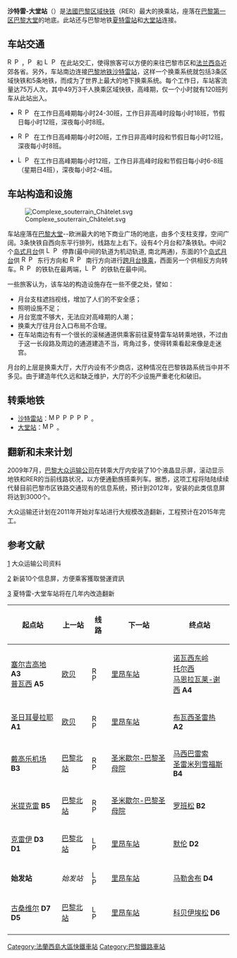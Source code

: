 {{noteTA
|T=zh-hant:夏特雷-大堂站; zh-hans:沙特雷-大堂站;
|1=zh-hant:夏特雷; zh-hans:沙特雷;
}}

{{Station Infobox
|Station Name=沙特雷-大堂站<br />Gare de Châtelet - Les Halles
|Image       =Chatelet-Les-Halles aCRW 1557.jpg
|ImageTitle  = 沙特雷-大堂站
|Linecolor1 = #FF2D2D
|Linecolor2 = #427DBD
|Linecolor3 = #5E9620
|Number      =
|Location    =[[巴黎市|巴黎市]][[巴黎第一区|第1区]][[巴黎大堂|巴黎大堂地底]]
|Coord       =
|Line        =  [[File:RER.svg|20x20px]][[File:Paris_RER_A_icon.svg|20x20px]][[Image:Paris_rer_B_jms.svg|16x16px]]<br/>[[File:Logo_train_transilien.svg|16x16px]][[Image:Paris_rer_D_jms.svg|16x16px]]
|Time First  =
|Platform    = 4岛式站台 
|Exit        =
|Time        =1977年12月9日 [[Image:RER.svg|16x16px]][[Image:Paris_RER_A_icon.svg|16x16px]][[Image:Paris_rer_B_jms.svg|16x16px]]<br/>1987年9月27日 [[File:Logo_train_transilien.svg|16x16px]][[Image:Paris_rer_D_jms.svg|16x16px]]
|Time Last   =
}}
'''沙特雷-大堂站'''（{{lang-fr|Gare de Châtelet - Les Halles}}）是[[法國|法國]][[巴黎|巴黎]][[区域快铁|区域快铁]]（RER）最大的换乘站，座落在[[巴黎第一区|巴黎第一区]][[巴黎大堂|巴黎大堂]]的地底。此站还与巴黎地铁[[夏特雷站|夏特雷站]]和[[大堂站|大堂站]]连接。

== 车站交通 ==

[[Image:RER.svg|16x16px]][[Image:Paris_RER_A_icon.svg|16x16px]]，[[Image:Paris_rer_B_jms.svg|16x16px]] 和 [[File:Logo_train_transilien.svg|16x16px]][[Image:Paris_rer_D_jms.svg|16x16px]] 在此站交汇，使得旅客可以方便的来往巴黎市区和[[法兰西岛|法兰西岛]]近郊各省。另外，车站南边连接[[巴黎地铁|巴黎地铁]][[沙特雷站|沙特雷站]]，这样一个换乘系统就包括3条区域快铁和5条地铁，而成为了世界上最大的地下换乘系统。每个工作日，车站客流量达75万人次，其中49万3千人换乘区域快铁，高峰期，仅一个小时就有120班列车从此站出入。

*[[Image:RER.svg|16x16px]][[Image:Paris_RER_A_icon.svg|16x16px]] 在工作日高峰期每小时24-30班，工作日非高峰时段每小时18班，节假日每小时12班，深夜每小时8班。

*[[Image:RER.svg|16x16px]][[Image:Paris_rer_B_jms.svg|16x16px]] 在工作日高峰期每小时20班，工作日非高峰时段和节假日每小时12班，深夜每小时8班。

*[[File:Logo_train_transilien.svg|16x16px]][[Image:Paris_rer_D_jms.svg|16x16px]] 在工作日高峰期每小时12班，工作日非高峰时段和节假日每小时6-8班（星期日4班），深夜每小时2-4班。

== 车站构造和设施 ==
[[File:Complexe_souterrain_Châtelet.svg|thumb]]

车站座落在[[巴黎大堂|巴黎大堂]]--欧洲最大的地下商业广场的地底，由多个支柱支撑，空间广阔。3条快铁自西向东平行排列，线路左上右下。设有4个月台和7条铁轨。中间2个[[岛式月台|岛式月台]]供 [[File:Logo_train_transilien.svg|16x16px]][[Image:Paris_rer_D_jms.svg|16x16px]]  停靠(最中间的轨道为机动轨道, 南北两通)，东面的1个[[岛式月台|岛式月台]]供 [[Image:RER.svg|16x16px]][[Image:Paris_RER_A_icon.svg|16x16px]] 东行方向和 [[Image:RER.svg|16x16px]][[Image:Paris_rer_B_jms.svg|16x16px]] 南行方向进行[[跨月台转车站|跨月台换乘]]，西面另一个供相反方向转车。[[Image:RER.svg|16x16px]][[Image:Paris_RER_A_icon.svg|16x16px]] 的铁轨在最两端，[[File:Logo_train_transilien.svg|16x16px]][[Image:Paris_rer_D_jms.svg|16x16px]] 的铁轨在最中间。

一些旅客认为，该车站的构造设施存在一些不便之处，譬如：

*月台支柱遮挡视线，增加了人们的不安全感；
*照明设施不足；
*月台宽度不够大，无法应对高峰期的人潮；
*换乘大厅往月台入口布局不合理。
*在车站南边有有一个很长的滚梯通道供乘客前往夏特雷车站转乘地铁，不过由于这一长段路及周边的通道建造不当，弯角过多，使得转乘看起来像是走迷宫。

月台的上层是换乘大厅，大厅内设有不少商店，这种情况在巴黎铁路系统当中并不多见。由于建造年代久远和缺乏维护，大厅的不少设施严重老化和破旧。

== 转乘地铁 ==

* [[沙特雷站|沙特雷站]]：[[Image:Metro-M.svg|16x16px]][[Image:Paris_m_1_jms.svg|16x16px]][[Image:Paris_m_4_jms.svg|16x16px]][[Image:Paris_m_7_jms.svg|16x16px]][[Image:Paris_m_11_jms.svg|16x16px]][[Image:Paris_m_14_jms.svg|16x16px]]。
* [[大堂站|大堂站]]：[[Image:Metro-M.svg|16x16px]][[Image:Paris_m_4_jms.svg|16x16px]]。

== 翻新和未来计划 ==

{{future public transportation|法国}}

2009年7月，[[巴黎大眾運輸公司|巴黎大众运输公司]]在转乘大厅内安装了10个液晶显示屏，滚动显示地铁和RER的当前线路状况，以方便通勤族搭乘列车。据悉，这项工程将陆陆续续代替目前巴黎市区铁路交通现有的信息系统，预计到2012年，安装的此类信息屏将达到3000个。

大众运输还计划在2011年开始对车站进行大规模改造翻新，工程预计在2015年完工。

== 参考文献 ==

[https://web.archive.org/web/20100215184053/http://www.ratp.fr/common/ressources/concertation_p1.pdf] 大众运输公司资料

[https://web.archive.org/web/20090713045027/http://www.blogencommun.fr/2009-07-installation-de-10-ecrans-dinfo-a-chatelet/] 新装10个信息屏，方便乘客獲取營運資訊

[https://web.archive.org/web/20130302221102/http://www.stif.info/IMG/pdf/Reamenagement_du_pole_d_echanges_des_Halles.pdf] 夏特雷-大堂车站将在几年内改造翻新

{| class="wikitable" style="margin: 0 auto; text-align:center; width:40em;"
! 起点站
! 上一站
! 线路
! 下一站
! 终点站
|-
| [[塞尔吉高地站|塞尔吉高地]] '''A3'''<br/>[[普瓦西站|普瓦西]] '''A5'''
| [[欧贝站|欧贝]]
| [[Image:RER.svg|16x16px]][[Image:Paris_RER_A_icon.svg|16x16px]]
| [[巴黎里昂车站|里昂车站]]
| [[大诺瓦西－东峰站|诺瓦西东岭]]<br/>[[托尔西站|托尔西]]<br/>[[马恩拉瓦莱-谢西站|马恩拉瓦莱-谢西]] '''A4'''
|-
| [[圣日耳曼昂莱站|圣日耳曼拉耶]] '''A1'''
| [[欧贝站|欧贝]]
| [[Image:RER.svg|16x16px]][[Image:Paris_RER_A_icon.svg|16x16px]]
| [[巴黎里昂车站|里昂车站]]
| [[布瓦西圣雷热站|布瓦西圣雷热]] '''A2'''
|-
| [[戴高樂機場2號客運大樓站|戴高乐机场]] '''B3'''
| [[巴黎北站|巴黎北站]]
| [[Image:RER.svg|16x16px]][[Image:Paris_rer_B_jms.svg|16x16px]]
| [[圣米歇尔-巴黎圣母院站|圣米歇尔-巴黎圣母院]]
| [[马西-帕莱索站|马西巴雷索]]<br/>[[圣雷米列雪福斯站|圣雷米列雪福斯]] '''B4'''
|-
| [[米提-克莱站|米提克雷]] '''B5'''
| [[巴黎北站|巴黎北站]]
| [[Image:RER.svg|16x16px]][[Image:Paris_rer_B_jms.svg|16x16px]]
| [[圣米歇尔-巴黎圣母院站|圣米歇尔-巴黎圣母院]]
| [[罗班松站|罗班松]] '''B2'''
|-
| [[克雷伊站|克雷伊]] '''D3'''<br/>{{link-fr|奥瑞城科耶站|Gare d'Orry-la-Ville - Coye|奥瑞城科耶}} '''D1'''
| [[巴黎北站|巴黎北站]]
| [[File:Logo_train_transilien.svg|16x16px]][[Image:Paris_rer_D_jms.svg|16x16px]]
| [[巴黎里昂车站|里昂车站]]
| [[默伦站|默伦]] '''D2'''
|-
| '''始发站'''
| ''始发站''
| [[File:Logo_train_transilien.svg|16x16px]][[Image:Paris_rer_D_jms.svg|16x16px]]
| [[巴黎里昂车站|里昂车站]]
| [[马勒瑟布站|马勒舍布]] '''D4'''
|-
| [[古桑维尔站|古桑维尔]] '''D7'''<br/>{{link-fr|维埃贝尔站|Gare de Villiers-le-Bel - Gonesse - Arnouville|维埃贝尔}} '''D5'''
| [[巴黎北站|巴黎北站]]
| [[File:Logo_train_transilien.svg|16x16px]][[Image:Paris_rer_D_jms.svg|16x16px]]
| [[巴黎里昂车站|里昂车站]]
| [[科贝伊埃松站|科贝伊埃松]] '''D6'''
|-
|}

{{RER A}}
{{RER B}}
{{RER D}}
[[Category:法蘭西島大區快鐵車站|Category:法蘭西島大區快鐵車站]]
[[Category:巴黎鐵路車站|Category:巴黎鐵路車站]]